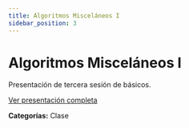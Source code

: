 ```yaml
---
title: Algoritmos Misceláneos I
sidebar_position: 3
---
```


# Algoritmos Misceláneos I

Presentación de tercera sesión de básicos.

[Ver presentación completa](https://drive.google.com/file/d/1x8ju6-QdVx5iArn2_G5KRf35gcFanS39/view)

**Categorías:** Clase